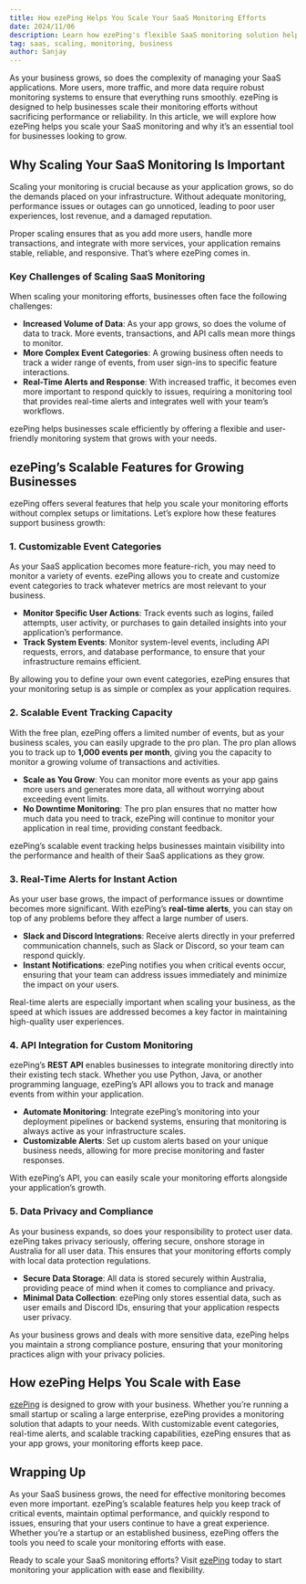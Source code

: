 ```yaml
---
title: How ezePing Helps You Scale Your SaaS Monitoring Efforts
date: 2024/11/06
description: Learn how ezePing's flexible SaaS monitoring solution helps you scale your business while maintaining high performance and reliability.
tag: saas, scaling, monitoring, business
author: Sanjay
---
```


As your business grows, so does the complexity of managing your SaaS applications. More users, more traffic, and more data require robust monitoring systems to ensure that everything runs smoothly. ezePing is designed to help businesses scale their monitoring efforts without sacrificing performance or reliability. In this article, we will explore how ezePing helps you scale your SaaS monitoring and why it’s an essential tool for businesses looking to grow.

## Why Scaling Your SaaS Monitoring Is Important

Scaling your monitoring is crucial because as your application grows, so do the demands placed on your infrastructure. Without adequate monitoring, performance issues or outages can go unnoticed, leading to poor user experiences, lost revenue, and a damaged reputation. 

Proper scaling ensures that as you add more users, handle more transactions, and integrate with more services, your application remains stable, reliable, and responsive. That’s where ezePing comes in.

### Key Challenges of Scaling SaaS Monitoring

When scaling your monitoring efforts, businesses often face the following challenges:

- **Increased Volume of Data**: As your app grows, so does the volume of data to track. More events, transactions, and API calls mean more things to monitor.
- **More Complex Event Categories**: A growing business often needs to track a wider range of events, from user sign-ins to specific feature interactions.
- **Real-Time Alerts and Response**: With increased traffic, it becomes even more important to respond quickly to issues, requiring a monitoring tool that provides real-time alerts and integrates well with your team’s workflows.

ezePing helps businesses scale efficiently by offering a flexible and user-friendly monitoring system that grows with your needs.

## ezePing’s Scalable Features for Growing Businesses

ezePing offers several features that help you scale your monitoring efforts without complex setups or limitations. Let’s explore how these features support business growth:

### 1. **Customizable Event Categories**

As your SaaS application becomes more feature-rich, you may need to monitor a variety of events. ezePing allows you to create and customize event categories to track whatever metrics are most relevant to your business.

- **Monitor Specific User Actions**: Track events such as logins, failed attempts, user activity, or purchases to gain detailed insights into your application’s performance.
- **Track System Events**: Monitor system-level events, including API requests, errors, and database performance, to ensure that your infrastructure remains efficient.

By allowing you to define your own event categories, ezePing ensures that your monitoring setup is as simple or complex as your application requires.

### 2. **Scalable Event Tracking Capacity**

With the free plan, ezePing offers a limited number of events, but as your business scales, you can easily upgrade to the pro plan. The pro plan allows you to track up to **1,000 events per month**, giving you the capacity to monitor a growing volume of transactions and activities.

- **Scale as You Grow**: You can monitor more events as your app gains more users and generates more data, all without worrying about exceeding event limits.
- **No Downtime Monitoring**: The pro plan ensures that no matter how much data you need to track, ezePing will continue to monitor your application in real time, providing constant feedback.

ezePing’s scalable event tracking helps businesses maintain visibility into the performance and health of their SaaS applications as they grow.

### 3. **Real-Time Alerts for Instant Action**

As your user base grows, the impact of performance issues or downtime becomes more significant. With ezePing’s **real-time alerts**, you can stay on top of any problems before they affect a large number of users.

- **Slack and Discord Integrations**: Receive alerts directly in your preferred communication channels, such as Slack or Discord, so your team can respond quickly.
- **Instant Notifications**: ezePing notifies you when critical events occur, ensuring that your team can address issues immediately and minimize the impact on your users.

Real-time alerts are especially important when scaling your business, as the speed at which issues are addressed becomes a key factor in maintaining high-quality user experiences.

### 4. **API Integration for Custom Monitoring**

ezePing’s **REST API** enables businesses to integrate monitoring directly into their existing tech stack. Whether you use Python, Java, or another programming language, ezePing’s API allows you to track and manage events from within your application.

- **Automate Monitoring**: Integrate ezePing’s monitoring into your deployment pipelines or backend systems, ensuring that monitoring is always active as your infrastructure scales.
- **Customizable Alerts**: Set up custom alerts based on your unique business needs, allowing for more precise monitoring and faster responses.

With ezePing’s API, you can easily scale your monitoring efforts alongside your application’s growth.

### 5. **Data Privacy and Compliance**

As your business expands, so does your responsibility to protect user data. ezePing takes privacy seriously, offering secure, onshore storage in Australia for all user data. This ensures that your monitoring efforts comply with local data protection regulations.

- **Secure Data Storage**: All data is stored securely within Australia, providing peace of mind when it comes to compliance and privacy.
- **Minimal Data Collection**: ezePing only stores essential data, such as user emails and Discord IDs, ensuring that your application respects user privacy.

As your business grows and deals with more sensitive data, ezePing helps you maintain a strong compliance posture, ensuring that your monitoring practices align with your privacy policies.

## How ezePing Helps You Scale with Ease

[ezePing](https://ezeping.com) is designed to grow with your business. Whether you’re running a small startup or scaling a large enterprise, ezePing provides a monitoring solution that adapts to your needs. With customizable event categories, real-time alerts, and scalable tracking capabilities, ezePing ensures that as your app grows, your monitoring efforts keep pace.

## Wrapping Up

As your SaaS business grows, the need for effective monitoring becomes even more important. ezePing’s scalable features help you keep track of critical events, maintain optimal performance, and quickly respond to issues, ensuring that your users continue to have a great experience. Whether you’re a startup or an established business, ezePing offers the tools you need to scale your monitoring efforts with ease.

Ready to scale your SaaS monitoring efforts? Visit [ezePing](https://ezeping.com) today to start monitoring your application with ease and flexibility.
